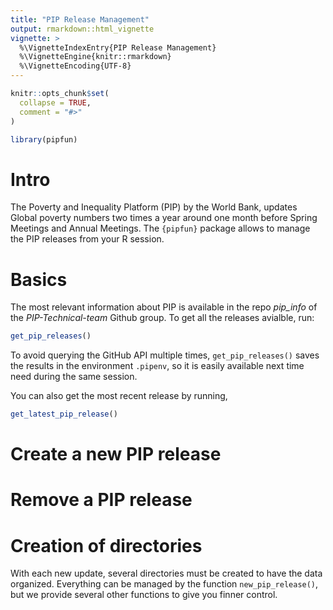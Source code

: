 ```yaml
---
title: "PIP Release Management"
output: rmarkdown::html_vignette
vignette: >
  %\VignetteIndexEntry{PIP Release Management}
  %\VignetteEngine{knitr::rmarkdown}
  %\VignetteEncoding{UTF-8}
---
```


```r
knitr::opts_chunk$set(
  collapse = TRUE,
  comment = "#>"
)
```

```r
library(pipfun)
```


# Intro

The Poverty and Inequality Platform (PIP) by the World Bank, updates Global poverty numbers two times a year around one month before Spring Meetings and Annual Meetings. The `{pipfun}` package allows to manage the PIP releases from your R session. 

# Basics

The most relevant information about PIP is available in the repo *pip_info* of the *PIP-Technical-team* Github group. To get all the releases avialble, run:

```r
get_pip_releases()
```

To avoid querying the GitHub API multiple times, `get_pip_releases()` saves the results in the environment `.pipenv`, so it is easily available next time need during the same session.

You can also get the most recent release by running, 

```r
get_latest_pip_release()
```


# Create a new PIP release



# Remove a PIP release


# Creation of directories

With each new update, several directories must be created to have the data organized. Everything can be managed by the function `new_pip_release()`, but we provide several other functions to give you finner control. 


